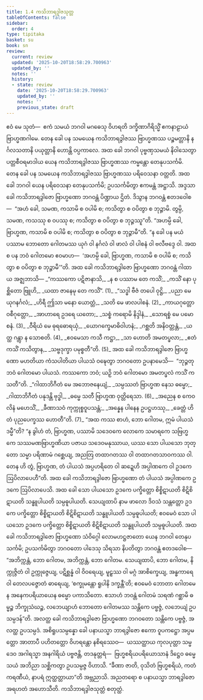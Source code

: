 ```yaml
---
title: 1.4 ကသိဘာရဒွါဇသုတ္တ
tableOfContents: false
sidebar:
  order: 4
type: tipitaka
basket: su
book: sn
review:
  current: review
  updated: '2025-10-20T18:58:29.700963'
  updated_by: ''
  notes: ''
  history:
  - state: review
    date: '2025-10-20T18:58:29.700963'
    updated_by: ''
    notes: ''
    previous_state: draft
---
```



<DynamicBreadcrumb />


<ReviewStatus review={frontmatter.review} showDetails={true} />

<HypothesisAnnotation frontmatter={frontmatter} />

<Paragraph number="80" book="sn">
ဧဝံ မေ သုတံ—  ဧကံ သမယံ ဘဂဝါ မဂဓေသု ဝိဟရတိ ဒက္ခိဏာဂိရိသ္မိံ ဧကနာဠာယံ ဗြာဟ္မဏဂါမေ. တေန ခေါ ပန သမယေန ကသိဘာရဒွါဇဿ ဗြာဟ္မဏဿ ပဉ္စမတ္တာနိ နင်္ဂလသတာနိ ပယုတ္တာနိ ဟောန္တိ ဝပ္ပကာလေ. အထ ခေါ ဘဂဝါ ပုဗ္ဗဏှသမယံ နိဝါသေတွာ ပတ္တစီဝရမာဒါယ ယေန ကသိဘာရဒွါဇဿ ဗြာဟ္မဏဿ ကမ္မန္တော တေနုပသင်္ကမိ. တေန ခေါ ပန သမယေန ကသိဘာရဒွါဇဿ ဗြာဟ္မဏဿ ပရိဝေသနာ ဝတ္တတိ. အထ ခေါ ဘဂဝါ ယေန ပရိဝေသနာ တေနုပသင်္ကမိ; ဥပသင်္ကမိတွာ ဧကမန္တံ အဋ္ဌာသိ.
</Paragraph>

<Paragraph number="81" book="sn">
အဒ္ဒသာ ခေါ ကသိဘာရဒွါဇော ဗြာဟ္မဏော ဘဂဝန္တံ ပိဏ္ဍာယ ဌိတံ. ဒိသွာန ဘဂဝန္တံ ဧတဒဝေါစ—  “အဟံ ခေါ, သမဏ, ကသာမိ စ ဝပါမိ စ; ကသိတွာ စ ဝပိတွာ စ ဘုဉ္ဇာမိ. တွမ္ပိ, သမဏ, ကသဿု စ ဝပဿု စ; ကသိတွာ စ ဝပိတွာ စ ဘုဉ္ဇဿူ”တိ.
</Paragraph>

<Paragraph number="82" book="sn">
“အဟမ္ပိ ခေါ, ဗြာဟ္မဏ, ကသာမိ စ ဝပါမိ စ; ကသိတွာ စ ဝပိတွာ စ ဘုဉ္ဇာမီ”တိ. “န ခေါ ပန မယံ ပဿာမ ဘောတော ဂေါတမဿ ယုဂံ ဝါ နင်္ဂလံ ဝါ ဖာလံ ဝါ ပါစနံ ဝါ ဗလီဗဒ္ဒေ ဝါ. အထ စ ပန ဘဝံ ဂေါတမော ဧဝမာဟ—  ‘အဟမ္ပိ ခေါ, ဗြာဟ္မဏ, ကသာမိ စ ဝပါမိ စ; ကသိတွာ စ ဝပိတွာ စ ဘုဉ္ဇာမီ’”တိ.
</Paragraph>

<Paragraph number="83" type="center" book="sn">
အထ ခေါ ကသိဘာရဒွါဇော ဗြာဟ္မဏော ဘဂဝန္တံ ဂါထာယ အဇ္ဈဘာသိ—
</Paragraph>

<Division number="76" book="sn" e="ch" v="18" p="291">

<Paragraph number="84" type="verses" book="sn">
_“ကဿကော ပဋိဇာနာသိ,_  
_န စ ပဿာမ တေ ကသိံ;_  
_ကသိံ နော ပုစ္ဆိတော ဗြူဟိ,_  
_ယထာ ဇာနေမု တေ ကသိံ”. (1)_  

</Paragraph>

</Division>
<Division number="77" book="sn" e="ch" v="18" p="291">

<Paragraph number="85" type="verses" book="sn">
_“သဒ္ဓါ ဗီဇံ တပေါ ဝုဋ္ဌိ,_  
_ပညာ မေ ယုဂနင်္ဂလံ;_  
_ဟိရီ ဤသာ မနော ယောတ္တံ,_  
_သတိ မေ ဖာလပါစနံ. (2)_  

</Paragraph>

</Division>
<Division number="78" book="sn" e="ch" v="18" p="291">

<Paragraph number="86" type="verses" book="sn">
_ကာယဂုတ္တော ဝစီဂုတ္တော,_  
_အာဟာရေ ဥဒရေ ယတော;_  
_သစ္စံ ကရောမိ နိဒ္ဒါနံ,_  
_သောရစ္စံ မေ ပမောစနံ. (3)_  

</Paragraph>

</Division>
<Division number="79" book="sn" e="ch" v="18" p="291">

<Paragraph number="87" type="verses" book="sn">
_ဝီရိယံ မေ ဓုရဓောရယှံ,_  
_ယောဂက္ခေမာဓိဝါဟနံ;_  
_ဂစ္ဆတိ အနိဝတ္တန္တံ,_  
_ယတ္ထ ဂန္တွာ န သောစတိ. (4)_  

</Paragraph>

</Division>
<Division number="80" book="sn" e="ch" v="18" p="292">

<Paragraph number="88" type="verses" book="sn">
_ဧဝမေသာ ကသီ ကဋ္ဌာ,_  
_သာ ဟောတိ အမတပ္ဖလာ;_  
_ဧတံ ကသိံ ကသိတွာန,_  
_သဗ္ဗဒုက္ခာ ပမုစ္စတီ”တိ. (5)_  

</Paragraph>

<Paragraph number="89" book="sn">
အထ ခေါ ကသိဘာရဒွါဇော ဗြာဟ္မဏော မဟတိယာ ကံသပါတိယာ ပါယသံ ဝဍ္ဎေတွာ ဘဂဝတော ဥပနာမေသိ—  “ဘုဉ္ဇတု ဘဝံ ဂေါတမော ပါယသံ. ကဿကော ဘဝံ; ယဉှိ ဘဝံ ဂေါတမော အမတပ္ဖလံ ကသိံ ကသတီ”တိ.
</Paragraph>

</Division>
<Division number="81" book="sn" e="ch" v="18" p="292">

<Paragraph number="90" type="verses" book="sn">
_“ဂါထာဘိဂီတံ မေ အဘောဇနေယျံ,_  
_သမ္ပဿတံ ဗြာဟ္မဏ နေသ ဓမ္မော;_  
_ဂါထာဘိဂီတံ ပနုဒန္တိ ဗုဒ္ဓါ,_  
_ဓမ္မေ သတီ ဗြာဟ္မဏ ဝုတ္တိရေသာ. (6)_  

</Paragraph>

</Division>
<Division number="82" book="sn" e="ch" v="18" p="292">

<Paragraph number="91" type="verses" book="sn">
_အညေန စ ကေဝလိနံ မဟေသိံ,_  
_ခီဏာသဝံ ကုက္ကုစ္စဝူပသန္တံ;_  
_အန္နေန ပါနေန ဥပဋ္ဌဟဿု,_  
_ခေတ္တံ ဟိ တံ ပုညပေက္ခဿ ဟောတီ”တိ. (7)_  

</Paragraph>

<Paragraph number="92" book="sn">
“အထ ကဿ စာဟံ, ဘော ဂေါတမ, ဣမံ ပါယသံ ဒမ္မီ”တိ? “န ခွါဟံ တံ, ဗြာဟ္မဏ, ပဿာမိ သဒေဝကေ လောကေ သမာရကေ သဗြဟ္မကေ သဿမဏဗြာဟ္မဏိယာ ပဇာယ သဒေဝမနုဿာယ, ယဿ သော ပါယသော ဘုတ္တော သမ္မာ ပရိဏာမံ ဂစ္ဆေယျ, အညတြ တထာဂတဿ ဝါ တထာဂတသာဝကဿ ဝါ. တေန ဟိ တွံ, ဗြာဟ္မဏ, တံ ပါယသံ အပ္ပဟရိတေ ဝါ ဆဍ္ဍေဟိ အပ္ပါဏကေ ဝါ ဥဒကေ ဩပိလာပေဟီ”တိ.
</Paragraph>

<Paragraph number="93" book="sn">
အထ ခေါ ကသိဘာရဒွါဇော ဗြာဟ္မဏော တံ ပါယသံ အပ္ပါဏကေ ဥဒကေ ဩပိလာပေသိ. အထ ခေါ သော ပါယသော ဥဒကေ ပက္ခိတ္တော စိစ္စိဋာယတိ စိဋိစိဋာယတိ သန္ဓူပါယတိ သမ္ပဓူပါယတိ. သေယျထာပိ နာမ ဖာလော ဒိဝသံ သန္တတ္တော ဥဒကေ ပက္ခိတ္တော စိစ္စိဋာယတိ စိဋိစိဋာယတိ သန္ဓူပါယတိ သမ္ပဓူပါယတိ; ဧဝမေဝံ သော ပါယသော ဥဒကေ ပက္ခိတ္တော စိစ္စိဋာယတိ စိဋိစိဋာယတိ သန္ဓူပါယတိ သမ္ပဓူပါယတိ.
</Paragraph>

<Paragraph number="94" book="sn">
အထ ခေါ ကသိဘာရဒွါဇော ဗြာဟ္မဏော သံဝိဂ္ဂေါ လောမဟဋ္ဌဇာတော ယေန ဘဂဝါ တေနုပသင်္ကမိ; ဥပသင်္ကမိတွာ ဘဂဝတော ပါဒေသု သိရသာ နိပတိတွာ ဘဂဝန္တံ ဧတဒဝေါစ—  “အဘိက္ကန္တံ, ဘော ဂေါတမ, အဘိက္ကန္တံ, ဘော ဂေါတမ. သေယျထာပိ, ဘော ဂေါတမ, နိက္ကုဇ္ဇိတံ ဝါ ဥက္ကုဇ္ဇေယျ, ပဋိစ္ဆန္နံ ဝါ ဝိဝရေယျ, မူဠှဿ ဝါ မဂ္ဂံ အာစိက္ခေယျ, အန္ဓကာရေ ဝါ တေလပဇ္ဇောတံ ဓာရေယျ, ‘စက္ခုမန္တော ရူပါနိ ဒက္ခန္တီ’တိ; ဧဝမေဝံ ဘောတာ ဂေါတမေန အနေကပရိယာယေန ဓမ္မော ပကာသိတော. ဧသာဟံ ဘဝန္တံ ဂေါတမံ သရဏံ ဂစ္ဆာမိ ဓမ္မဉ္စ ဘိက္ခုသံဃဉ္စ, လဘေယျာဟံ ဘောတော ဂေါတမဿ သန္တိကေ ပဗ္ဗဇ္ဇံ, လဘေယျံ ဥပသမ္ပဒန်”တိ.
</Paragraph>

<Paragraph number="95" book="sn">
အလတ္ထ ခေါ ကသိဘာရဒွါဇော ဗြာဟ္မဏော ဘဂဝတော သန္တိကေ ပဗ္ဗဇ္ဇံ, အလတ္ထ ဥပသမ္ပဒံ. အစိရူပသမ္ပန္နော ခေါ ပနာယသ္မာ ဘာရဒွါဇော ဧကော ဝူပကဋ္ဌော အပ္ပမတ္တော အာတာပီ ပဟိတတ္တော ဝိဟရန္တော နစိရဿေဝ—  ယဿတ္ထာယ ကုလပုတ္တာ သမ္မဒေဝ အဂါရသ္မာ အနဂါရိယံ ပဗ္ဗဇန္တိ, တဒနုတ္တရံ—  ဗြဟ္မစရိယပရိယောသာနံ ဒိဋ္ဌေဝ ဓမ္မေ သယံ အဘိညာ သစ္ဆိကတွာ ဥပသမ္ပဇ္ဇ ဝိဟာသိ. “ခီဏာ ဇာတိ, ဝုသိတံ ဗြဟ္မစရိယံ, ကတံ ကရဏီယံ, နာပရံ ဣတ္ထတ္တာယာ”တိ အဗ္ဘညာသိ. အညတရော စ ပနာယသ္မာ ဘာရဒွါဇော အရဟတံ အဟောသီတိ.

</Paragraph>
</Division>

<Paragraph number="96" type="center" book="sn">
ကသိဘာရဒွါဇသုတ္တံ စတုတ္ထံ.
</Paragraph>